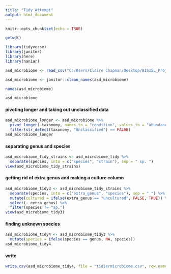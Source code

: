 ```yaml
---
title: "Tidy Attempt"
output: html_document
---
```


```r
knitr::opts_chunk$set(echo = TRUE)
```


```r
getwd()
```

```r
library(tidyverse)
library(janitor)
library(here)
library(naniar)
```


```r
asd_microbiome <- read_csv("C:/Users/Claire Chapman/Desktop/BIS15L_Project_Group11/untidy_data/ASD meta abundance 2.csv")
```

```r
asd_microbiome <- janitor::clean_names(asd_microbiome)
```


```r
names(asd_microbiome)
```
```r
asd_microbiome
```

#### pivoting longer and taking out unclassified data
```r
asd_microbiome_longer <- asd_microbiome %>% 
  pivot_longer(-taxonomy, names_to = "condition", values_to = "abundance")%>% 
  filter(str_detect(taxonomy, "Unclassified") == FALSE)
asd_microbiome_longer
```
#### separating genus and species
```r
asd_microbiome_tidy_strains <- asd_microbiome_tidy %>% 
  separate(species, into = c("species", "strain"), sep = " sp. ")
view(asd_microbiome_tidy_strains)
```

#### getting rid of extra genus and making a culture column
```r
asd_microbiome_tidy3 <- asd_microbiome_tidy_strains %>% 
  separate(species, into = c("extra_genus", "species"), sep = " ") %>% 
  mutate(cultured = ifelse(extra_genus == "uncultured", FALSE, TRUE)) %>% 
  select(- extra_genus) %>% 
  filter(species != "sp.")
view(asd_microbiome_tidy3)
```
#### finding unknown species
```r
asd_microbiome_tidy4 <- asd_microbiome_tidy3 %>% 
  mutate(species = ifelse(species == genus, NA, species))
asd_microbiome_tidy4
```

#### write
```r
write.csv(asd_microbiome_tidy4, file = "tidiermicrobiome.csv", row.names = FALSE)
```

